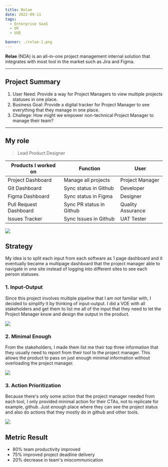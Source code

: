 ```yaml
---
title: Relae
date: 2022-09-11
tags:
  - Enterprise SaaS
  - UX
  - VOE

banner: ./relae-1.png
---
```


**Relae** (NDA) is an all-in-one project management internal solution that integrates with most tool in the market such as Jira and Figma.

---

## Project Summary

1. User Need: Provide a way for Project Managers to view multiple projects statuses in one place.
2. Business Goal: Provide a digital tracker for Project Manager to see everything that they manage in one place.
3. Challege: How might we empower non-technical Project Manager to manage their team?

---

## My role

> Lead Product Designer

| Products I worked on   | Function                 | User              |
| ---------------------- | ------------------------ | ----------------- |
| Project Dashboard      | Manage all projects      | Project Manager   |
| Git Dashboard          | Sync status in Github    | Developer         |
| Figma Dashboard        | Sync status in Figma     | Designer          |
| Pull Request Dashboard | Sync PR status in Github | Quality Assurance |
| Issues Tracker         | Sync Issues in Github    | UAT Tester        |

![](./relae-2.png)

## Strategy

My idea is to split each input from each software as 1 page dashboard and it eventually became a multipage dashboard that the project manager able to navigate in one site instead of logging into different sites to see each person statuses.

### 1. Input-Output

Since this project involves multiple pipeline that I am not familiar with, I decided to simplify it by thinking of input-output. I did a VOE with all stakeholders and get them to list me all of the input that they need to let the Project Manager know and design the output in the product.

![](./relae-3.png)

### 2. Minimal Enough

From the stakeholders, I made them list me their top three information that they usually need to report from their tool to the project manager. This allows the product to pass on just enough minimal information without overloading the project manager.

![](./relae-4.png)

### 3. Action Prioritization

Because there's only some action that the project manager needed from each tool, I only provided minimal action for their CTAs, not to replicate for example, github. Just enough place where they can see the project status and also do actions that they mostly do in github and other tools.

![](./relae-5.png)

## Metric Result

- 80% team productivity improved
- 75% improved project deadline delivery
- 20% decrease in team's miscommunication
